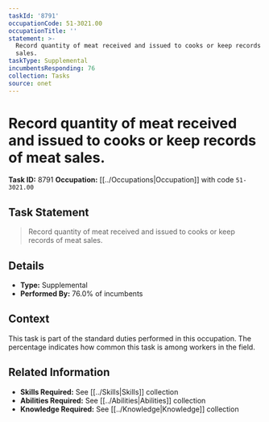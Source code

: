 ```yaml
---
taskId: '8791'
occupationCode: 51-3021.00
occupationTitle: ''
statement: >-
  Record quantity of meat received and issued to cooks or keep records of meat
  sales.
taskType: Supplemental
incumbentsResponding: 76
collection: Tasks
source: onet
---
```

# Record quantity of meat received and issued to cooks or keep records of meat sales.

**Task ID:** 8791
**Occupation:** [[../Occupations|Occupation]] with code `51-3021.00`

## Task Statement

> Record quantity of meat received and issued to cooks or keep records of meat sales.

## Details

- **Type:** Supplemental
- **Performed By:** 76.0% of incumbents

## Context

This task is part of the standard duties performed in this occupation. The percentage indicates how common this task is among workers in the field.

## Related Information

- **Skills Required:** See [[../Skills|Skills]] collection
- **Abilities Required:** See [[../Abilities|Abilities]] collection
- **Knowledge Required:** See [[../Knowledge|Knowledge]] collection
